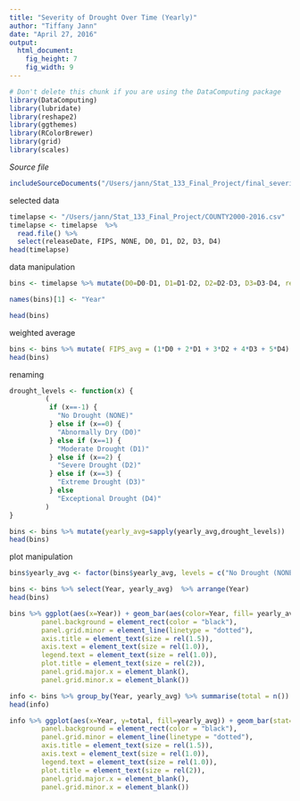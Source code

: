 ```yaml
---
title: "Severity of Drought Over Time (Yearly)"
author: "Tiffany Jann"
date: "April 27, 2016"
output: 
  html_document:
    fig_height: 7
    fig_width: 9
---
```

<!-- Don't edit in between this line and the one below -->
```r
# Don't delete this chunk if you are using the DataComputing package
library(DataComputing)
library(lubridate)
library(reshape2)
library(ggthemes)
library(RColorBrewer)
library(grid)
library(scales)
```
*Source file* 
```r
includeSourceDocuments("/Users/jann/Stat_133_Final_Project/final_severity_yearly.Rmd")
```
<!-- Don't edit the material above this line -->

selected data
```r
timelapse <- "/Users/jann/Stat_133_Final_Project/COUNTY2000-2016.csv"
timelapse <- timelapse  %>%
  read.file() %>%
  select(releaseDate, FIPS, NONE, D0, D1, D2, D3, D4)
head(timelapse)
```

data manipulation
```r
bins <- timelapse %>% mutate(D0=D0-D1, D1=D1-D2, D2=D2-D3, D3=D3-D4, releaseDate = year(mdy(releaseDate)))

names(bins)[1] <- "Year"

head(bins)
```

weighted average
```r
bins <- bins %>% mutate( FIPS_avg = (1*D0 + 2*D1 + 3*D2 + 4*D3 + 5*D4) /100 - 1) %>% group_by(Year, FIPS) %>% summarise(yearly_avg = round(mean(FIPS_avg)))
head(bins)
```

renaming
```r
drought_levels <- function(x) {
         (
          if (x==-1) {
            "No Drought (NONE)"
          } else if (x==0) {
            "Abnormally Dry (D0)"
          } else if (x==1) {
            "Moderate Drought (D1)"
          } else if (x==2) {
            "Severe Drought (D2)"
          } else if (x==3) {
            "Extreme Drought (D3)"
          } else
            "Exceptional Drought (D4)"
         )
}

bins <- bins %>% mutate(yearly_avg=sapply(yearly_avg,drought_levels))
head(bins)
```

plot manipulation
```r
bins$yearly_avg <- factor(bins$yearly_avg, levels = c("No Drought (NONE)", "Abnormally Dry (D0)", "Moderate Drought (D1)", "Severe Drought (D2)", "Extreme Drought (D3)", "Exceptional Drought (D4)"))
```

```r
bins <- bins %>% select(Year, yearly_avg)  %>% arrange(Year)
head(bins) 
```

```r
bins %>% ggplot(aes(x=Year)) + geom_bar(aes(color=Year, fill= yearly_avg)) + scale_fill_manual("Drought Severity", values=c("#89bdf0", "#fffc67", "orange", "darkorange3", "orangered3", "firebrick4")) + facet_wrap(~ yearly_avg) + ggtitle("Number of Counties in Each Drought Level") + ylab("# of Counties") + theme(axis.text.x = element_text(angle = 45, hjust = 1)) + theme(panel.background = element_rect(fill = "grey"),
        panel.background = element_rect(color = "black"),
        panel.grid.minor = element_line(linetype = "dotted"), 
        axis.title = element_text(size = rel(1.5)),
        axis.text = element_text(size = rel(1.0)),
        legend.text = element_text(size = rel(1.0)),
        plot.title = element_text(size = rel(2)),
        panel.grid.major.x = element_blank(),
        panel.grid.minor.x = element_blank())
```

```r
info <- bins %>% group_by(Year, yearly_avg) %>% summarise(total = n())
head(info)
```

```r
info %>% ggplot(aes(x=Year, y=total, fill=yearly_avg)) + geom_bar(stat="identity", alpha=0.9) + scale_fill_manual("Drought Severity", values=c("#89bdf0", "#fffc67", "orange", "darkorange3", "orangered3", "firebrick4")) + ggtitle("Drought Levels from 2000-2016") + ylab("# of Counties") + theme(axis.text.x = element_text(angle = 45, hjust = 1)) + theme(panel.background = element_rect(fill = "grey"),
        panel.background = element_rect(color = "black"),
        panel.grid.minor = element_line(linetype = "dotted"), 
        axis.title = element_text(size = rel(1.5)),
        axis.text = element_text(size = rel(1.0)),
        legend.text = element_text(size = rel(1.0)),
        plot.title = element_text(size = rel(2)),
        panel.grid.major.x = element_blank(),
        panel.grid.minor.x = element_blank())
```

